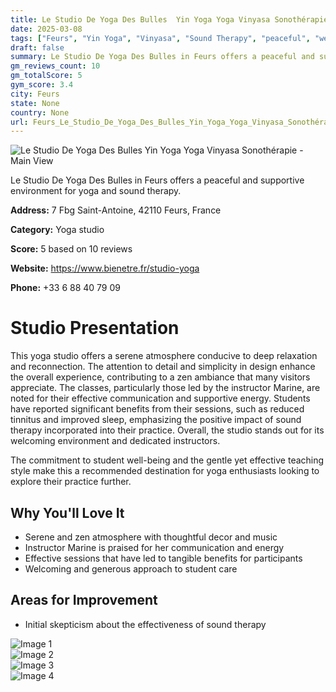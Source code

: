 ```yaml
---
title: Le Studio De Yoga Des Bulles  Yin Yoga Yoga Vinyasa Sonothérapie
date: 2025-03-08
tags: ["Feurs", "Yin Yoga", "Vinyasa", "Sound Therapy", "peaceful", "welcoming", "Feurs"]  
draft: false
summary: Le Studio De Yoga Des Bulles in Feurs offers a peaceful and supportive environment for yoga and sound therapy.
gm_reviews_count: 10
gm_totalScore: 5
gym_score: 3.4
city: Feurs
state: None
country: None
url: Feurs_Le_Studio_De_Yoga_Des_Bulles_Yin_Yoga_Yoga_Vinyasa_Sonothérapie
---
```


<div className="aspect-[16/9] relative my-8">
  <img 
    src="https://lh5.googleusercontent.com/p/AF1QipP0_7CKF1jvvfRm74_CQ7AI_AllaDr-JFSmtE_R=w1920-h1080-k-no"
    alt="Le Studio De Yoga Des Bulles  Yin Yoga Yoga Vinyasa Sonothérapie - Main View"
    className="object-cover absolute inset-0 w-full h-full rounded-lg"
  />
</div>

Le Studio De Yoga Des Bulles in Feurs offers a peaceful and supportive environment for yoga and sound therapy.

**Address:** 7 Fbg Saint-Antoine, 42110 Feurs, France

**Category:** Yoga studio

**Score:** 5 based on 10 reviews

**Website:** https://www.bienetre.fr/studio-yoga

**Phone:** +33 6 88 40 79 09

# Studio Presentation

This yoga studio offers a serene atmosphere conducive to deep relaxation and reconnection. The attention to detail and simplicity in design enhance the overall experience, contributing to a zen ambiance that many visitors appreciate. The classes, particularly those led by the instructor Marine, are noted for their effective communication and supportive energy. Students have reported significant benefits from their sessions, such as reduced tinnitus and improved sleep, emphasizing the positive impact of sound therapy incorporated into their practice. Overall, the studio stands out for its welcoming environment and dedicated instructors.

The commitment to student well-being and the gentle yet effective teaching style make this a recommended destination for yoga enthusiasts looking to explore their practice further.

## Why You'll Love It

- Serene and zen atmosphere with thoughtful decor and music
- Instructor Marine is praised for her communication and energy
- Effective sessions that have led to tangible benefits for participants
- Welcoming and generous approach to student care

## Areas for Improvement

- Initial skepticism about the effectiveness of sound therapy

<div className="grid grid-cols-1 xl:grid-cols-2 gap-4 my-8">
<div className="aspect-[4/3] relative"><img src="https://lh5.googleusercontent.com/p/AF1QipOM1HYCnibGlDEJtCZt7ouNuPANRyCRcrVjs9ji=w1920-h1080-k-no" alt="Image 1" className="object-cover absolute inset-0 w-full h-full rounded-lg" /></div>
<div className="aspect-[4/3] relative"><img src="https://lh5.googleusercontent.com/p/AF1QipPzgyoIocbB4HYJ3AKGI_sNGKIPFlWRUhdGEPyc=w1920-h1080-k-no" alt="Image 2" className="object-cover absolute inset-0 w-full h-full rounded-lg" /></div>
<div className="aspect-[4/3] relative"><img src="https://lh5.googleusercontent.com/p/AF1QipOk3508fQ2021FxejbJsUMB1POFmnBZ07qB0G96=w1920-h1080-k-no" alt="Image 3" className="object-cover absolute inset-0 w-full h-full rounded-lg" /></div>
<div className="aspect-[4/3] relative"><img src="https://lh5.googleusercontent.com/p/AF1QipPe5GwOKIaM9RellEYgruJVEiX0jcH0PnGytT2C=w1920-h1080-k-no" alt="Image 4" className="object-cover absolute inset-0 w-full h-full rounded-lg" /></div>
</div>